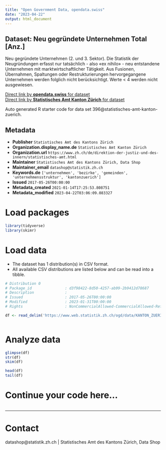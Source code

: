 ```yaml
---
title: "Open Government Data, opendata.swiss"
date: "2023-04-22"
output: html_document
---
```


## Dataset: Neu gegründete Unternehmen Total [Anz.]

Neu gegründete Unternehmen (2. und 3. Sektor). Die Statistik der Neugründungen erfasst nur tatsächlich - also «ex nihilo» - neu entstandene Unternehmen mit marktwirtschaftlicher Tätigkeit. Aus Fusionen, Übernahmen, Spaltungen oder Restrukturierungen hervorgegangene Unternehmen werden folglich nicht berücksichtigt. Werte < 4 werden nicht ausgewiesen.

[Direct link by **opendata.swiss** for dataset](https://opendata.swiss/de/dataset/neu-gegrundete-unternehmen-total-anz)<br>
[Direct link by **Statistisches Amt Kanton Zürich** for dataset](https://www.zh.ch/de/politik-staat/gemeinden/gemeindeportraet.html)

Auto generated R starter code for data set 396@statistisches-amt-kanton-zuerich.

## Metadata

- **Publisher** `Statistisches Amt des Kantons Zürich`
- **Organization.display_name.de** `Statistisches Amt Kanton Zürich`
- **Organization.url** `https://www.zh.ch/de/direktion-der-justiz-und-des-innern/statistisches-amt.html`
- **Maintainer** `Statistisches Amt des Kantons Zürich, Data Shop`
- **Maintainer_email** `datashop@statistik.zh.ch`
- **Keywords.de** `['unternehmen', 'bezirke', 'gemeinden', 'unternehmensstruktur', 'kantonzuerich']`
- **Issued** `2017-05-26T00:00:00`
- **Metadata_created** `2021-01-14T17:25:53.808751`
- **Metadata_modified** `2023-04-22T03:06:09.083327`


# Load packages

```r

library(tidyverse)
library(skimr)

```

# Load data

-   The dataset has 1 distribution(s) in CSV format.
-   All available CSV distributions are listed below and can be read into a tibble.

```r

# Distribution 0
# Package_id               : d3f98422-8d50-4257-ab99-2b9412d78687
# Description              : 
# Issued                   : 2017-05-26T00:00:00
# Modified                 : 2023-01-31T00:00:00
# Rights                   : NonCommercialAllowed-CommercialAllowed-ReferenceRequired

df <- read_delim('https://www.web.statistik.zh.ch/ogd/data/KANTON_ZUERICH_353.csv')



```

# Analyze data

```r

glimpse(df)
str(df)
skim(df)

head(df)
tail(df)

```

# Continue your code here...

```r

```

------------------------------------------------------------------------

# Contact

datashop@statistik.zh.ch | Statistisches Amt des Kantons Zürich, Data Shop
